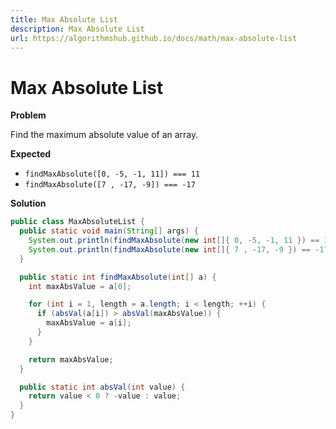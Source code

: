 ```yaml
---
title: Max Absolute List
description: Max Absolute List
url: https://algorithmshub.github.io/docs/math/max-absolute-list
---
```


# Max Absolute List

**Problem**

Find the maximum absolute value of an array.

**Expected**

* ```findMaxAbsolute([0, -5, -1, 11]) === 11```
* ```findMaxAbsolute([7 , -17, -9]) === -17```

**Solution**

```java
public class MaxAbsoluteList {
  public static void main(String[] args) {
    System.out.println(findMaxAbsolute(new int[]{ 0, -5, -1, 11 }) == 11);
    System.out.println(findMaxAbsolute(new int[]{ 7 , -17, -9 }) == -17);
  }

  public static int findMaxAbsolute(int[] a) {
    int maxAbsValue = a[0];

    for (int i = 1, length = a.length; i < length; ++i) {
      if (absVal(a[i]) > absVal(maxAbsValue)) {
        maxAbsValue = a[i];
      }
    }

    return maxAbsValue;
  }

  public static int absVal(int value) {
    return value < 0 ? -value : value;
  }
}
```
